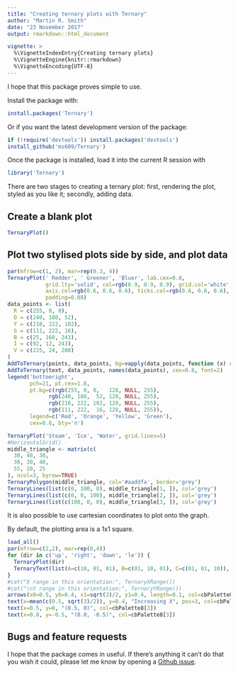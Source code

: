 ```yaml
---
title: "Creating ternary plots with Ternary"
author: "Martin R. Smith"
date: "23 November 2017"
output: rmarkdown::html_document

vignette: >
  %\VignetteIndexEntry{Creating ternary plots}
  %\VignetteEngine{knitr::rmarkdown}
  %\VignetteEncoding{UTF-8}
---
```


I hope that this package proves simple to use.

Install the package with:

```r
install.packages('Ternary')
```

Or if you want the latest development version of the package:

```R
if (!require('devtools')) install.packages('devtools')
install_github('ms609/Ternary')
```

Once the package is installed, load it into the current R session with 
```R
library('Ternary')
```

There are two stages to creating a ternary plot: first, rendering the plot, styled
as you like it; secondly, adding data.

## Create a blank plot
```R
TernaryPlot()
```

## Plot two stylised plots side by side, and plot data
```R
par(mfrow=c(1, 2), mar=rep(0.3, 4))
TernaryPlot(' Redder', ' Greener', 'Bluer', lab.cex=0.8,
            grid.lty='solid', col=rgb(0.9, 0.9, 0.9), grid.col='white', 
            axis.col=rgb(0.6, 0.6, 0.6), ticks.col=rgb(0.6, 0.6, 0.6),
            padding=0.08)
data_points <- list(
  R = c(255, 0, 0), 
  O = c(240, 180, 52),
  Y = c(210, 222, 102),
  G = c(111, 222, 16),
  B = c(25, 160, 243),
  I = c(92, 12, 243),
  V = c(225, 24, 208)
)
AddToTernary(points, data_points, bg=vapply(data_points, function (x) rgb(x[1], x[2], x[3], 128, maxColorValue=255), character(1)), pch=21, cex=2.8)
AddToTernary(text, data_points, names(data_points), cex=0.8, font=2)
legend('bottomright', 
       pch=21, pt.cex=1.8,
       pt.bg=c(rgb(255, 0, 0,   128, NULL, 255), 
             rgb(240, 180,  52, 128, NULL, 255),
             rgb(210, 222, 102, 128, NULL, 255),
             rgb(111, 222,  16, 128, NULL, 255)),
       legend=c('Red', 'Orange', 'Yellow', 'Green'), 
       cex=0.8, bty='n')

TernaryPlot('Steam', 'Ice', 'Water', grid.lines=5)
#HorizontalGrid()
middle_triangle <- matrix(c(
  30, 40, 30,
  30, 30, 40,
  55, 20, 25
), ncol=3, byrow=TRUE)
TernaryPolygon(middle_triangle, col='#aaddfa', border='grey')
TernaryLines(list(c(0, 100, 0), middle_triangle[1, ]), col='grey')
TernaryLines(list(c(0, 0, 100), middle_triangle[2, ]), col='grey')
TernaryLines(list(c(100, 0, 0), middle_triangle[3, ]), col='grey')
```


It is also possible to use cartesian coordinates to plot onto the graph.

By default, the plotting area is a 1x1 square.

```r
load_all()
par(mfrow=c(2,2), mar=rep(0,4))
for (dir in c('up', 'right', 'down', 'le')) {
  TernaryPlot(dir)
  TernaryText(list(A=c(10, 01, 01), B=c(01, 10, 01), C=c(01, 01, 10)), col=cbPalette8[4], font=2)
}
#cat("X range in this orientation:", TernaryXRange())
#cat("\nY range in this orientation:", TernaryYRange())
arrows(x0=0.5, y0=0.4, x1=sqrt(3)/2, y1=0.4, length=0.1, col=cbPalette8[2])
text(x=mean(c(0.5, sqrt(3)/2)), y=0.4, "Increasing X", pos=3, col=cbPalette8[2])
text(x=0.5, y=0, "(0.5, 0)", col=cbPalette8[3])
text(x=0.8, y=-0.5, "(0.8, -0.5)", col=cbPalette8[3])
```


## Bugs and feature requests

I hope that the package comes in useful.  If there's anything it can't do that you wish
it could, please let me know by opening a [Github issue](https://github.com/ms609/Ternary/issues).

